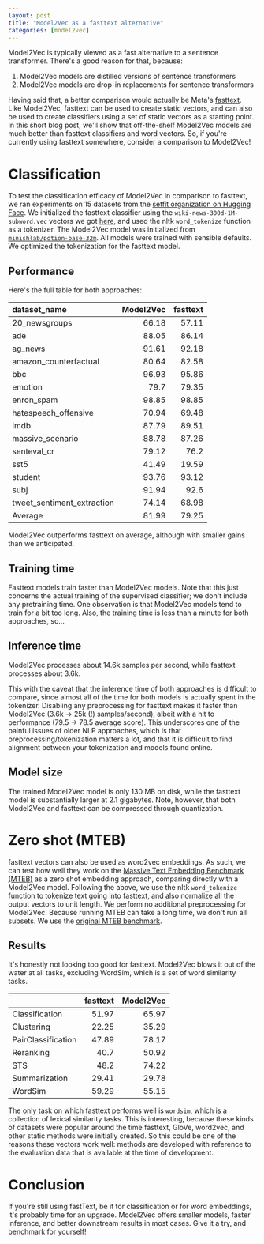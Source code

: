 ```yaml
---
layout: post
title: "Model2Vec as a fasttext alternative"
categories: [model2vec]
---
```


Model2Vec is typically viewed as a fast alternative to a sentence transformer. There's a good reason for that, because:

1. Model2Vec models are distilled versions of sentence transformers
2. Model2Vec models are drop-in replacements for sentence transformers

Having said that, a better comparison would actually be Meta's [fasttext](https://fasttext.cc/). Like Model2Vec, fasttext can be used to create static vectors, and can also be used to create classifiers using a set of static vectors as a starting point. In this short blog post, we'll show that off-the-shelf Model2Vec models are much better than fasttext classifiers and word vectors. So, if you're currently using fasttext somewhere, consider a comparison to Model2Vec!

# Classification

To test the classification efficacy of Model2Vec in comparison to fasttext, we ran experiments on 15 datasets from the [setfit organization on Hugging Face](https://huggingface.co/SetFit). We initialized the fasttext classifier using the `wiki-news-300d-1M-subword.vec` vectors we got [here](https://fasttext.cc/docs/en/english-vectors.html), and used the nltk `word_tokenize` function as a tokenizer. The Model2Vec model was initialized from [`minishlab/potion-base-32m`](https://huggingface.co/minishlab/potion-base-32M). All models were trained with sensible defaults. We optimized the tokenization for the fasttext model.

## Performance

Here's the full table for both approaches: 

| dataset_name               |   Model2Vec |   fasttext |
|:---------------------------|---------------------------------------:|----------------:|
| 20_newsgroups               |                                  66.18 |           57.11 |
| ade                        |                                  88.05 |           86.14 |
| ag_news                    |                                  91.61 |           92.18 |
| amazon_counterfactual      |                                  80.64 |           82.58 |
| bbc                        |                                  96.93 |           95.86 |
| emotion                    |                                  79.7  |           79.35 |
| enron_spam                 |                                  98.85 |           98.85 |
| hatespeech_offensive       |                                  70.94 |           69.48 |
| imdb                       |                                  87.79 |           89.51 |
| massive_scenario           |                                  88.78 |           87.26 |
| senteval_cr                |                                  79.12 |           76.2  |
| sst5                       |                                  41.49 |           19.59 |
| student                    |                                  93.76 |           93.12 |
| subj                       |                                  91.94 |           92.6  |
| tweet_sentiment_extraction |                                  74.14 |           68.98 |
| Average                    |                               81.99    |           79.25 | 

Model2Vec outperforms fasttext on average, although with smaller gains than we anticipated.

## Training time

Fasttext models train faster than Model2Vec models. Note that this just concerns the actual training of the supervised classifier; we don't include any pretraining time. One observation is that Model2Vec models tend to train for a bit too long. Also, the training time is less than a minute for both approaches, so...

## Inference time

Model2Vec processes about 14.6k samples per second, while fasttext processes about 3.6k.

This with the caveat that the inference time of both approaches is difficult to compare, since almost all of the time for both models is actually spent in the tokenizer. Disabling any preprocessing for fasttext makes it faster than Model2Vec (3.6k -> 25k (!) samples/second), albeit with a hit to performance (79.5 -> 78.5 average score). This underscores one of the painful issues of older NLP approaches, which is that preprocessing/tokenization matters a lot, and that it is difficult to find alignment between your tokenization and models found online.

## Model size

The trained Model2Vec model is only 130 MB on disk, while the fasttext model is substantially larger at 2.1 gigabytes. Note, however, that both Model2Vec and fasttext can be compressed through quantization.

# Zero shot (MTEB)

fasttext vectors can also be used as word2vec embeddings. As such, we can test how well they work on the [Massive Text Embedding Benchmark (MTEB)](https://huggingface.co/spaces/mteb/leaderboard) as a zero shot embedding approach, comparing directly with a Model2Vec model. Following the above, we use the nltk `word_tokenize` function to tokenize text going into fasttext, and also normalize all the output vectors to unit length. We perform no additional preprocessing for Model2Vec. Because running MTEB can take a long time, we don't run all subsets. We use the [original MTEB benchmark](https://huggingface.co/spaces/mteb/leaderboard).

## Results

It's honestly not looking too good for fasttext. Model2Vec blows it out of the water at all tasks, excluding WordSim, which is a set of word similarity tasks.


|                    |     fasttext |  Model2Vec      |
|:-------------------|------:|------:|
| Classification     | 51.97 |     65.97 |
| Clustering         | 22.25 |     35.29 |
| PairClassification | 47.89 |     78.17 |
| Reranking          | 40.7  |     50.92 |
| STS                | 48.2  |     74.22 |
| Summarization      | 29.41 |     29.78 |
| WordSim            | 59.29 |     55.15 |

The only task on which fasttext performs well is `wordsim`, which is a collection of lexical similarity tasks. This is interesting, because these kinds of datasets were popular around the time fasttext, GloVe, word2vec, and other static methods were initially created. So this could be one of the reasons these vectors work well: methods are developed with reference to the evaluation data that is available at the time of development.

# Conclusion

If you're still using fastText, be it for classification or for word embeddings, it's probably time for an upgrade. Model2Vec offers smaller models, faster inference, and better downstream results in most cases. Give it a try, and benchmark for yourself!
